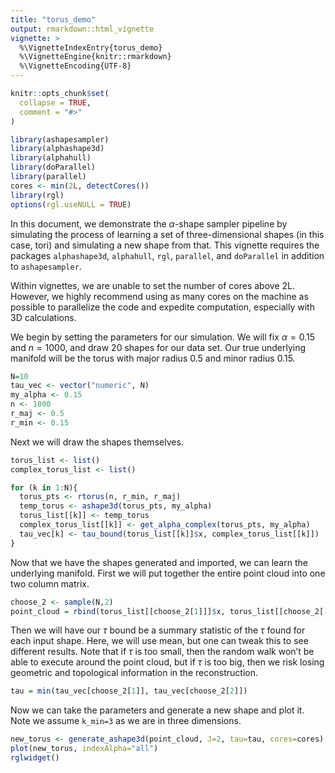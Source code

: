 ```yaml
---
title: "torus_demo"
output: rmarkdown::html_vignette
vignette: >
  %\VignetteIndexEntry{torus_demo}
  %\VignetteEngine{knitr::rmarkdown}
  %\VignetteEncoding{UTF-8}
---
```


```r
knitr::opts_chunk$set(
  collapse = TRUE,
  comment = "#>"
)
```

```r
library(ashapesampler)
library(alphashape3d)
library(alphahull)
library(doParallel)
library(parallel)
cores <- min(2L, detectCores())
library(rgl)
options(rgl.useNULL = TRUE)
```

In this document, we demonstrate the $\alpha$-shape sampler pipeline by simulating
the process of learning a set of three-dimensional shapes (in this case, tori) and
simulating a new shape from that. This vignette requires the packages `alphashape3d`,
`alphahull`, `rgl`, `parallel`, and `doParallel` in addition to `ashapesampler`.

Within vignettes, we are unable to set the number of cores above 2L. However, we highly 
recommend using as many cores on the machine as possible to parallelize the code and 
expedite computation, especially with 3D calculations.

We begin by setting the parameters for our simulation. We will fix $\alpha=0.15$ 
and $n=1000$, and draw 20 shapes for our data set. Our true underlying manifold
will be the torus with major radius 0.5 and minor radius 0.15.

```r
N=10
tau_vec <- vector("numeric", N)
my_alpha <- 0.15
n <- 1000
r_maj <- 0.5
r_min <- 0.15
```

Next we will draw the shapes themselves.

```r
torus_list <- list()
complex_torus_list <- list()

for (k in 1:N){
  torus_pts <- rtorus(n, r_min, r_maj)
  temp_torus <- ashape3d(torus_pts, my_alpha)
  torus_list[[k]] <- temp_torus
  complex_torus_list[[k]] <- get_alpha_complex(torus_pts, my_alpha)
  tau_vec[k] <- tau_bound(torus_list[[k]]$x, complex_torus_list[[k]])
}
```

Now that we have the shapes generated and imported, we can learn the underlying
manifold. First we will put together the entire point cloud into one two column 
matrix.

```r
choose_2 <- sample(N,2)
point_cloud = rbind(torus_list[[choose_2[1]]]$x, torus_list[[choose_2[[2]]]]$x)
```

Then we will have our $\tau$ bound be a summary statistic of the $\tau$ found for 
each input shape. Here, we will use mean, but one can tweak this to see different
results. Note that if $\tau$ is too small, then the random walk won't be able to 
execute around the point cloud, but if $\tau$ is too big, then we risk losing 
geometric and topological information in the reconstruction.

```r
tau = min(tau_vec[choose_2[1]], tau_vec[choose_2[2]])
```

Now we can take the parameters and generate a new shape and plot it. Note we assume `k_min=3` as we are in three dimensions.

```r
new_torus <- generate_ashape3d(point_cloud, J=2, tau=tau, cores=cores)
plot(new_torus, indexAlpha="all")
rglwidget()
```
